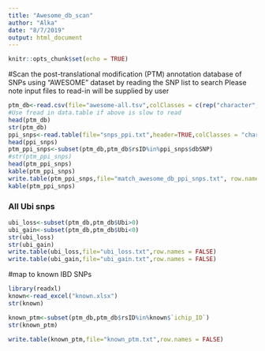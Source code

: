 ```yaml
---
title: "Awesome_db_scan"
author: "Alka"
date: "8/7/2019"
output: html_document
---
```

```r
knitr::opts_chunk$set(echo = TRUE)
```
#Scan the post-translational modification (PTM) annotation database of SNPs using "AWESOME" dataset by reading the SNP list to search
Please note input files to read-in will be supplied by user

```r
ptm_db<-read.csv(file="awesome-all.tsv",colClasses = c(rep("character",5), rep("numeric",10),rep("character",2)),header=TRUE,sep = "\t")
#Use fread in data.table if above is slow to read
head(ptm_db)
str(ptm_db)
ppi_snps<-read.table(file="snps_ppi.txt",header=TRUE,colClasses = "character")
head(ppi_snps)
ptm_ppi_snps<-subset(ptm_db,ptm_db$rsID%in%ppi_snps$dbSNP)
#str(ptm_ppi_snps)
head(ptm_ppi_snps)
kable(ptm_ppi_snps)
write.table(ptm_ppi_snps,file="match_awesome_db_ppi_snps.txt", row.names = FALSE, quote=FALSE)
kable(ptm_ppi_snps)
```

### All Ubi snps
```r
ubi_loss<-subset(ptm_db,ptm_db$Ubi>0)
ubi_gain<-subset(ptm_db,ptm_db$Ubi<0)
str(ubi_loss)
str(ubi_gain)
write.table(ubi_loss,file="ubi_loss.txt",row.names = FALSE)
write.table(ubi_gain,file="ubi_gain.txt",row.names = FALSE)

```

#map to known IBD SNPs
```r
library(readxl)
known<-read_excel("known.xlsx")
str(known)

known_ptm<-subset(ptm_db,ptm_db$rsID%in%known$`ichip_ID`)
str(known_ptm)

write.table(known_ptm,file="known_ptm.txt",row.names = FALSE)
```

